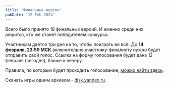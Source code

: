 ```yaml
---
title: 'Финальные версии'
pubDate: '12 Feb 2024'
---
```



Всего было принято 18 финальных версий. И именно среди них решится, кто же станет победителем конкурса.

Участникам даётся три дня на то, чтобы поиграть во всё. До **14 февраля, 23:59 МСК** включительно участнику-финалисту нужно будет отправить свой голос.
Ссылка на форму голосования будет дана 12 февраля (сегодня), ближе к вечеру.

Правила, по которым будет проходить голосование, [можно найти здесь](/page/rules/#️-итоги-конкурса).

Скачать игры одним архивом - [disk.yandex.ru](https://disk.yandex.ru/d/zAVq5W9cEMJ7fw).

<GamesData />
